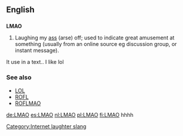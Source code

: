 ==English==

==={{initialism}}===
'''LMAO'''

# {{context|internet slang}} Laughing my [[ass]] (arse) off; used to indicate great amusement at something (usually from an online source eg discussion group, or instant message).
It use in a text.. I like lol

===See also===
*[[LOL]]
*[[ROFL]]
*[[ROFLMAO]]

[[Category:Internet laughter slang]]

[[de:LMAO]]
[[es:LMAO]]
[[nl:LMAO]]
[[pl:LMAO]]
[[fi:LMAO]]
hhhh